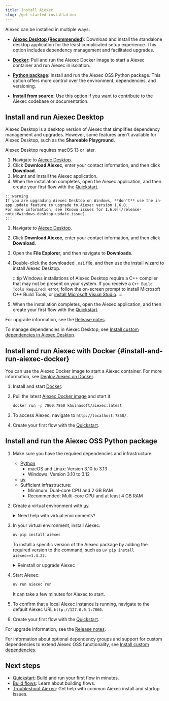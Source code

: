 ```yaml
---
title: Install Aiexec
slug: /get-started-installation
---
```



Aiexec can be installed in multiple ways:

* [**Aiexec Desktop (Recommended)**](#install-and-run-aiexec-desktop): Download and install the standalone desktop application for the least complicated setup experience.
This option includes dependency management and facilitated upgrades.

* [**Docker**](#install-and-run-aiexec-docker): Pull and run the Aiexec Docker image to start a Aiexec container and run Aiexec in isolation.

* [**Python package**](#install-and-run-the-aiexec-oss-python-package): Install and run the Aiexec OSS Python package.
This option offers more control over the environment, dependencies, and versioning.

* [**Install from source**](/contributing-how-to-contribute#install-aiexec-from-source): Use this option if you want to contribute to the Aiexec codebase or documentation.

## Install and run Aiexec Desktop

Aiexec Desktop is a desktop version of Aiexec that simplifies dependency management and upgrades.
However, some features aren't available for Aiexec Desktop, such as the **Shareable Playground**.

<Tabs>
<TabItem value="macos" label="macOS" default>

Aiexec Desktop requires macOS 13 or later.

1. Navigate to [Aiexec Desktop](https://www.aiexec.org/desktop).
2. Click **Download Aiexec**, enter your contact information, and then click **Download**.
3. Mount and install the Aiexec application.
4. When the installation completes, open the Aiexec application, and then create your first flow with the [Quickstart](/get-started-quickstart).

</TabItem>
<TabItem value="Windows" label="Windows">

    :::warning
    If you are upgrading Aiexec Desktop on Windows, **don't** use the in-app update feature to upgrade to Aiexec version 1.6.0.
    For more information, see [Known issues for 1.6.0](/release-notes#windows-desktop-update-issue).
    :::

1. Navigate to [Aiexec Desktop](https://www.aiexec.org/desktop).
2. Click **Download Aiexec**, enter your contact information, and then click **Download**.
3. Open the **File Explorer**, and then navigate to **Downloads**.
4. Double-click the downloaded `.msi` file, and then use the install wizard to install Aiexec Desktop.

    :::tip
    Windows installations of Aiexec Desktop require a C++ compiler that may not be present on your system. If you receive a `C++ Build Tools Required!` error, follow the on-screen prompt to install Microsoft C++ Build Tools, or [install Microsoft Visual Studio](https://visualstudio.microsoft.com/downloads/).
    :::

5. When the installation completes, open the Aiexec application, and then create your first flow with the [Quickstart](/get-started-quickstart).

</TabItem>
</Tabs>

For upgrade information, see the [Release notes](/release-notes).

To manage dependencies in Aiexec Desktop, see [Install custom dependencies in Aiexec Desktop](/install-custom-dependencies#aiexec-desktop).

## Install and run Aiexec with Docker {#install-and-run-aiexec-docker}

You can use the Aiexec Docker image to start a Aiexec container.
For more information, see [Deploy Aiexec on Docker](/deployment-docker).

1. Install and start [Docker](https://docs.docker.com/).

2. Pull the latest [Aiexec Docker image](https://hub.docker.com/r/khulnasoft/aiexec) and start it:

    ```bash
    docker run -p 7860:7860 khulnasoft/aiexec:latest
    ```

3. To access Aiexec, navigate to `http://localhost:7860/`.

4. Create your first flow with the [Quickstart](/get-started-quickstart).

## Install and run the Aiexec OSS Python package

1. Make sure you have the required dependencies and infrastructure:

    - [Python](https://www.python.org/downloads/release/python-3100/)
       - macOS and Linux: Version 3.10 to 3.13
       - Windows: Version 3.10 to 3.12
    - [uv](https://docs.astral.sh/uv/getting-started/installation/)
    - Sufficient infrastructure:
       - Minimum: Dual-core CPU and 2 GB RAM
       - Recommended: Multi-core CPU and at least 4 GB RAM

2. Create a virtual environment with [uv](https://docs.astral.sh/uv/pip/environments).

    <details>
    <summary>Need help with virtual environments?</summary>

    Virtual environments ensure Aiexec is installed in an isolated, fresh environment.
    To create a new virtual environment, do the following.

        <Tabs>
        <TabItem value="linux-macos" label="Linux or macOS" default>

        1. Navigate to where you want your virtual environment to be created, and then create it with `uv`:

            ```shell
            uv venv VENV_NAME
            ```

            Replace `VENV_NAME` with a name for your virtual environment.

        2. Start the virtual environment:

            ```shell
            source VENV_NAME/bin/activate
            ```

            Your shell's prompt changes to display that you're currently working in a virtual environment:

            ```text
            (VENV_NAME) ➜  aiexec git:(main) ✗
            ```

        3. To deactivate the virtual environment and return to your regular shell, type `deactivate`.

            When activated, the virtual environment temporarily modifies your `PATH` variable to prioritize packages installed within the virtual environment.
            To avoid conflicts with other projects, it's a good idea to deactivate your virtual environment when you're done working in it.

            To delete the virtual environment, type `rm -rf VENV_NAME`.
            This completely removes the virtual environment directory and its contents.

        </TabItem>
        <TabItem value="Windows" label="Windows">

        1. Navigate to where you want your virtual environment to be created, and create it with `uv`.

            ```shell
            uv venv VENV_NAME
            ```

            Replace `VENV_NAME` with a name for your virtual environment.

        2. Start the virtual environment:

            ```shell
            VENV_NAME\Scripts\activate
            ```

            Your shell's prompt changes to display that you're currently working in a virtual environment:

            ```text
            (VENV_NAME) PS C:/users/username/aiexec-dir>
            ```

        3. To deactivate the virtual environment and return to your regular shell, type `deactivate`.

            When activated, the virtual environment temporarily modifies your `PATH` variable to prioritize packages installed within the virtual environment.
            To avoid conflicts with other projects, it's a good idea to deactivate your virtual environment when you're done working in it.

            To delete the virtual environment, type `Remove-Item VENV_NAME`.
            This completely removes the virtual environment directory and its contents.

        </TabItem>
        </Tabs>

    </details>

3. In your virtual environment, install Aiexec:

    ```bash
    uv pip install aiexec
    ```

    To install a specific version of the Aiexec package by adding the required version to the command, such as `uv pip install aiexec==1.4.22`.

    <details>
    <summary>Reinstall or upgrade Aiexec</summary>

    To reinstall Aiexec and all of its dependencies, run `uv pip install aiexec --force-reinstall`.

    To upgrade Aiexec to the latest version, run `uv pip install aiexec -U`.
    However, the Aiexec team recommends taking steps to backup your existing installation before you upgrade Aiexec.
    For more information, see [Prepare to upgrade](/release-notes#prepare-to-upgrade).

    </details>

4. Start Aiexec:

    ```bash
    uv run aiexec run
    ```

    It can take a few minutes for Aiexec to start.

5. To confirm that a local Aiexec instance is running, navigate to the default Aiexec URL `http://127.0.0.1:7860`.

6. Create your first flow with the [Quickstart](/get-started-quickstart).

For upgrade information, see the [Release notes](/release-notes).

For information about optional dependency groups and support for custom dependencies to extend Aiexec OSS functionality, see [Install custom dependencies](/install-custom-dependencies).

## Next steps

* [Quickstart](/get-started-quickstart): Build and run your first flow in minutes.
* [Build flows](/concepts-flows): Learn about building flows.
* [Troubleshoot Aiexec](/troubleshoot): Get help with common Aiexec install and startup issues.